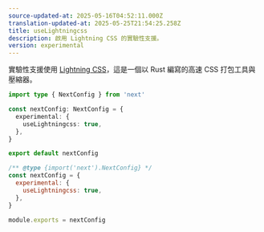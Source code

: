 ```yaml
---
source-updated-at: 2025-05-16T04:52:11.000Z
translation-updated-at: 2025-05-25T21:54:25.258Z
title: useLightningcss
description: 啟用 Lightning CSS 的實驗性支援。
version: experimental
---
```


實驗性支援使用 [Lightning CSS](https://lightningcss.dev)，這是一個以 Rust 編寫的高速 CSS 打包工具與壓縮器。

```ts filename="next.config.ts" switcher
import type { NextConfig } from 'next'

const nextConfig: NextConfig = {
  experimental: {
    useLightningcss: true,
  },
}

export default nextConfig
```

```js filename="next.config.js" switcher
/** @type {import('next').NextConfig} */
const nextConfig = {
  experimental: {
    useLightningcss: true,
  },
}

module.exports = nextConfig
```